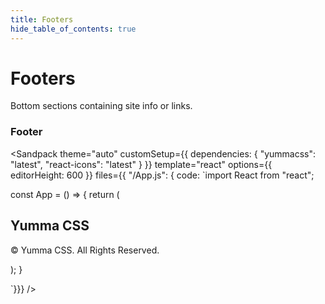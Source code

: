 ```yaml
---
title: Footers
hide_table_of_contents: true
---
```



# Footers

Bottom sections containing site info or links.

### Footer

<Sandpack
theme="auto"
customSetup={{ dependencies: { "yummacss": "latest", "react-icons": "latest" } }}
template="react"
options={{ editorHeight: 600 }}
files={{ "/App.js": {
code: `import React from "react";

const App = () => {
   return (
      <div className="d-f fd-c min-h-1/1">
        <footer className="bg-black mt-auto pb-4 pt-3">
          <div className="ta-c w-full">
            <div className="m-auto t-white">
              <h2>Yumma CSS</h2>
              <span className="fs-sm t-white">
                <p>© Yumma CSS. All Rights Reserved.</p>
              </span>
            </div>
          </div>
        </footer>
      </div>
   );
}

`}}}
/>